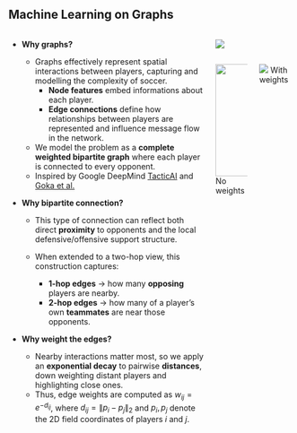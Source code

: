 ## Machine Learning on Graphs


::: columns

:::{.column .left-col}

- **Why graphs?**
    - Graphs effectively represent spatial interactions between players, capturing and modelling the complexity of soccer. 
        - **Node features** embed informations about each player.  
        - **Edge connections** define how relationships between players are represented and influence message flow in the network. 
    
    - We model the problem as a **complete weighted bipartite graph** where each player is connected to every opponent. 
    - Inspired by Google DeepMind [TacticAI](https://rdcu.be/eult8) and [Goka et al.](https://www.mdpi.com/1424-8220/23/9/4506)


- **Why bipartite connection?** 

    - This type of connection can reflect both direct **proximity** to opponents and the local defensive/offensive support structure.

    - When extended to a two-hop view, this construction captures:
        - **1-hop edges** → how many **opposing** players are nearby.
        - **2-hop edges** → how many of a player's own **teammates** are near those opponents.

- **Why weight the edges?**
    - Nearby interactions matter most, so we apply an **exponential decay** to pairwise **distances**, down weighting distant players and highlighting close ones.
    - Thus, edge weights are computed as $w_{ij} = e^{-d_{ij}}$, where $d_{ij} = \lVert {p}_i - {p}_j\rVert_2$ and ${p}_i, {p}_j$ denote the 2D field coordinates of players $i$ and $j$.
:::

::: column

![](resources/conversion/pitch_graph.png){fig-alt="Complete bipartite graph"}

::: {.columns style="display: flex;"}
::: {.column width="45%"}
![](resources/conversion/no_weighted_graph.png){fig-alt="Complete bipartite graph" height=200px}
<span id="my-caption">No weights</span>

:::
::: {.column width="45%"}
![](resources/conversion/weighted_graph.png){fig-alt="Complete weighted bipartite graph"}
<span id="my-caption">With weights</span>
:::
:::

:::


:::